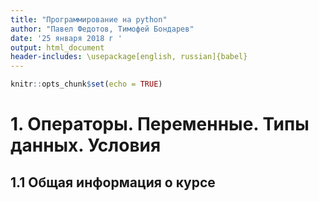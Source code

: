```yaml
---
title: "Программирование на python"
author: "Павел Федотов, Тимофей Бондарев"
date: '25 января 2018 г '
output: html_document
header-includes: \usepackage[english, russian]{babel}
---
```


```r
knitr::opts_chunk$set(echo = TRUE)
```

# 1. Операторы. Переменные. Типы данных. Условия
## 1.1 Общая информация о курсе